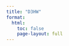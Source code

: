 ```yaml
---
title: "D3HW"
format:
  html:
    toc: false
    page-layout: full
---
```


<style>
  h1.title {
    display: none;
  }
</style>


<script src="https://d3js.org/d3.v7.min.js"></script>
  <script src="https://cdn.jsdelivr.net/npm/tom-select@2.2.2/dist/js/tom-select.complete.min.js"></script>
  <link href="https://cdn.jsdelivr.net/npm/tom-select@2.2.2/dist/css/tom-select.css" rel="stylesheet" />
  <link rel="stylesheet" href="https://cdnjs.cloudflare.com/ajax/libs/font-awesome/6.5.0/css/all.min.css">
  
  
<div id="heatmap-container">
  <script src="scripts/d3.heatmap.js"></script>

  <svg></svg>
</div>
